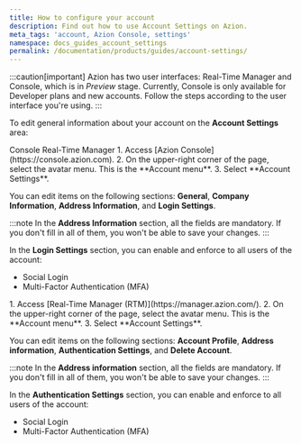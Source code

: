 ```yaml
---
title: How to configure your account
description: Find out how to use Account Settings on Azion.
meta_tags: 'account, Azion Console, settings'
namespace: docs_guides_account_settings
permalink: /documentation/products/guides/account-settings/
---
```



:::caution[important]
Azion has two user interfaces: Real-Time Manager and Console, which is in *Preview* stage. Currently, Console is only available for Developer plans and new accounts. Follow the steps according to the user interface you're using.
:::

To edit general information about your account on the **Account Settings** area:

<Tabs client:visible>
    <Fragment slot="tab.console">Console</Fragment>
    <Fragment slot="tab.rtm">Real-Time Manager</Fragment>

<Fragment slot="panel.console">
1. Access [Azion Console](https://console.azion.com).
2. On the upper-right corner of the page, select the avatar menu. This is the **Account menu**.
3. Select **Account Settings**.

You can edit items on the following sections:  **General**, **Company Information**, **Address Information**, and **Login Settings**.

:::note
In the **Address Information** section, all the fields are mandatory. If you don't fill in all of them, you won't be able to save your changes.
:::

In the **Login Settings** section, you can enable and enforce to all users of the account:

- Social Login
- Multi-Factor Authentication (MFA)
</Fragment>

<Fragment slot="panel.rtm">
1. Access [Real-Time Manager (RTM)](https://manager.azion.com/).
2. On the upper-right corner of the page, select the avatar menu. This is the **Account menu**.
3. Select **Account Settings**.

You can edit items on the following sections: **Account Profile**, **Address information**, **Authentication Settings**, and **Delete Account**.

:::note
In the **Address information** section, all the fields are mandatory. If you don't fill in all of them, you won't be able to save your changes.
:::

In the **Authentication Settings** section, you can enable and enforce to all users of the account:

- Social Login
- Multi-Factor Authentication (MFA)
</Fragment>

</Tabs>
